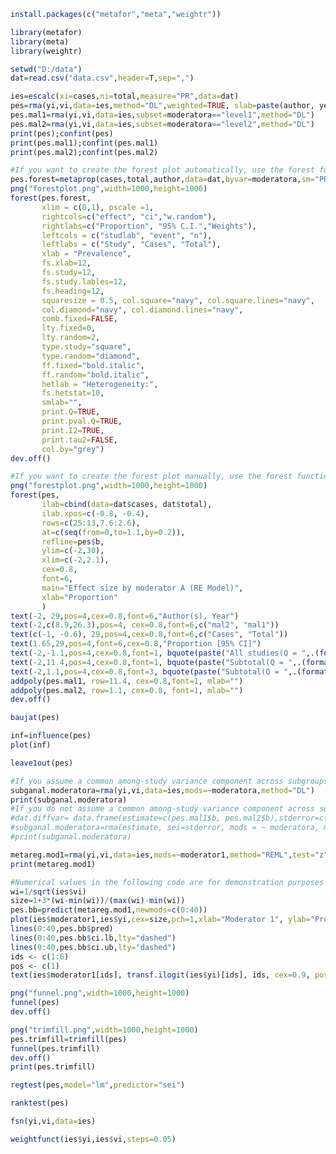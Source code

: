 ```r
install.packages(c("metafor","meta","weightr"))
```
```r
library(metafor)
library(meta)
library(weightr)
```
```r
setwd("D:/data")
dat=read.csv("data.csv",header=T,sep=",")
```
```r
ies=escalc(xi=cases,ni=total,measure="PR",data=dat)
pes=rma(yi,vi,data=ies,method="DL",weighted=TRUE, slab=paste(author, year, sep=", "))
pes.mal1=rma(yi,vi,data=ies,subset=moderatora=="level1",method="DL")
pes.mal2=rma(yi,vi,data=ies,subset=moderatora=="level2",method="DL")
print(pes);confint(pes)
print(pes.mal1);confint(pes.mal1)
print(pes.mal2);confint(pes.mal2)
```
```r
#If you want to create the forest plot automatically, use the forest function in the meta package. Numerical values in the following code are for demonstration purposes only. You need to respecify these values according to your dataset.
pes.forest=metaprop(cases,total,author,data=dat,byvar=moderatora,sm="PRAW",method.ci="NAsm",method.tau="DL",incr=0.5,allincr=FALSE,addincr=FALSE,title="")
png("forestplot.png",width=1000,height=1000)
forest(pes.forest,
       xlim = c(0,1), pscale =1, 
       rightcols=c("effect", "ci","w.random"),
       rightlabs=c("Proportion", "95% C.I.","Weights"),
       leftcols = c("studlab", "event", "n"), 
       leftlabs = c("Study", "Cases", "Total"),
       xlab = "Prevalence", 
       fs.xlab=12,
       fs.study=12,
       fs.study.lables=12,
       fs.heading=12,
       squaresize = 0.5, col.square="navy", col.square.lines="navy",
       col.diamond="navy", col.diamond.lines="navy",
       comb.fixed=FALSE,
       lty.fixed=0,
       lty.random=2, 
       type.study="square",
       type.random="diamond",
       ff.fixed="bold.italic",
       ff.random="bold.italic",
       hetlab = "Heterogeneity:",
       fs.hetstat=10,
       smlab="",
       print.Q=TRUE,
       print.pval.Q=TRUE,
       print.I2=TRUE,
       print.tau2=FALSE,
       col.by="grey")
dev.off()
```
```r
#If you want to create the forest plot manually, use the forest function in the metafor package. Numerical values in the following code are for demonstration purposes only. You need to respecify these values according to your dataset.
png("forestplot.png",width=1000,height=1000)
forest(pes,
       ilab=cbind(data=dat$cases, dat$total),
       ilab.xpos=c(-0.8, -0.4),
       rows=c(25:13,7.6:2.6),
       at=c(seq(from=0,to=1.1,by=0.2)),  
       refline=pes$b, 
       ylim=c(-2,30), 
       xlim=c(-2,2.1), 
       cex=0.8, 
       font=6,
       main="Effect size by moderator A (RE Model)",
       xlab="Proportion"
       )
text(-2, 29,pos=4,cex=0.8,font=6,"Author(s), Year")
text(-2,c(8.9,26.3),pos=4, cex=0.8,font=6,c("mal2", "mal1")) 
text(c(-1, -0.6), 29,pos=4,cex=0.8,font=6,c("Cases", "Total"))
text(1.65,29,pos=4,font=6,cex=0.8,"Proportion [95% CI]")
text(-2,-1.1,pos=4,cex=0.8,font=1, bquote(paste("All studies(Q = ",.(formatC(pes$QE, format="f")), ", df = ", .(pes$k - pes$p),", p = ", .(formatC(pes$QEp, format="f")), "; ", I^2, " = ",.(formatC(pes$I2, format="f")), "%",")")))
text(-2,11.4,pos=4,cex=0.8,font=1, bquote(paste("Subtotal(Q = ",.(formatC(pes.mal1$QE, format="f")), ", df = ", .(pes.mal1$k - pes.mal1$p),", p = ", .(formatC(pes.mal1$QEp, format="f")), "; ", I^2, " = ",.(formatC(pes.mal1$I2, format="f")), "%",")")))
text(-2,1.1,pos=4,cex=0.8,font=3, bquote(paste("Subtotal(Q = ",.(formatC(pes.mal2$QE, format="f")),", df = ", .(pes.mal2$k - pes.mal2$p), ", p = ", .(formatC(pes.mal2$QEp, format="f")), "; ", I^2, " = ",.(formatC(pes.mal2$I2, format="f")), "%",")")))
addpoly(pes.mal1, row=11.4, cex=0.8,font=1, mlab="")
addpoly(pes.mal2, row=1.1, cex=0.8, font=1, mlab="")
dev.off()
```
```r
baujat(pes)
```
```r
inf=influence(pes)
plot(inf)
```
```r
leave1out(pes)
```
```r
#If you assume a common among-study variance component across subgroups (pool within-group estimates of tau-squared), then remove the "#" sign before the following two lines.
subganal.moderatora=rma(yi,vi,data=ies,mods=~moderatora,method="DL")
print(subganal.moderatora)
#If you do not assume a common among-study variance component across subgroups (do not pool within-group estimates of tau-squared), then remove the "#" sign before the following three lines. This is the option used by RevMan.
#dat.diffvar= data.frame(estimate=c(pes.mal1$b, pes.mal2$b),stderror=c(pes.mal1$se, pes.mal2$se),moderatora = c("mal1","mal2"), tau2=round(c(pes.mal1$tau2, pes.mal2$tau2),3))
#subganal.moderatora=rma(estimate, sei=stderror, mods = ~ moderatora, method="FE", data=dat.diffvar)
#print(subganal.moderatora)
```
```r
metareg.mod1=rma(yi,vi,data=ies,mods=~moderator1,method="REML",test="z")
print(metareg.mod1)
```
```r
#Numerical values in the following code are for demonstration purposes only. You need to respecify these values according to your dataset.
wi=1/sqrt(ies$vi)
size=1+3*(wi-min(wi))/(max(wi)-min(wi))
pes.bb=predict(metareg.mod1,newmods=c(0:40))
plot(ies$moderator1,ies$yi,cex=size,pch=1,xlab="Moderator 1", ylab="Proportion",las=1)
lines(0:40,pes.bb$pred)
lines(0:40,pes.bb$ci.lb,lty="dashed")
lines(0:40,pes.bb$ci.ub,lty="dashed")
ids <- c(1:6)
pos <- c(1)
text(ies$moderator1[ids], transf.ilogit(ies$yi)[ids], ids, cex=0.9, pos=pos)
```
```r
png("funnel.png",width=1000,height=1000)
funnel(pes)
dev.off()
```
```r
png("trimfill.png",width=1000,height=1000)
pes.trimfill=trimfill(pes)
funnel(pes.trimfill)
dev.off()
print(pes.trimfill)
```
```r
regtest(pes,model="lm",predictor="sei")
```
```r
ranktest(pes)
```
```r
fsn(yi,vi,data=ies)
```
```r
weightfunct(ies$yi,ies$vi,steps=0.05) 
```

